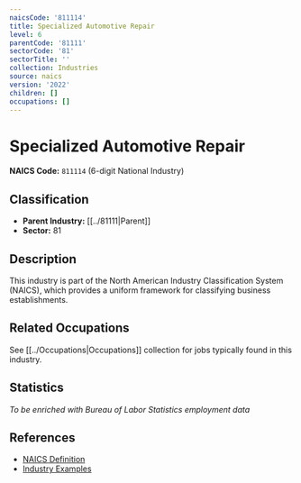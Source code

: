 ```yaml
---
naicsCode: '811114'
title: Specialized Automotive Repair
level: 6
parentCode: '81111'
sectorCode: '81'
sectorTitle: ''
collection: Industries
source: naics
version: '2022'
children: []
occupations: []
---
```

# Specialized Automotive Repair

**NAICS Code:** `811114` (6-digit National Industry)

## Classification

- **Parent Industry:** [[../81111|Parent]]
- **Sector:** 81

## Description

This industry is part of the North American Industry Classification System (NAICS), which provides a uniform framework for classifying business establishments.

## Related Occupations

See [[../Occupations|Occupations]] collection for jobs typically found in this industry.

## Statistics

*To be enriched with Bureau of Labor Statistics employment data*

## References

- [NAICS Definition](https://www.census.gov/naics/)
- [Industry Examples](https://www.census.gov/naics/2022NAICS/)
